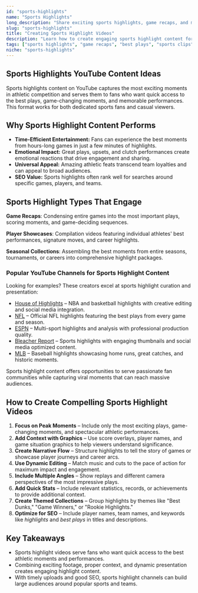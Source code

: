 ```yaml
---
id: "sports-highlights"
name: "Sports Highlights"
long_description: "Share exciting sports highlights, game recaps, and memorable sporting moments that capture the best plays and most thrilling moments in athletic competition."
slug: "sports-highlights"
title: "Creating Sports Highlight Videos"
description: "Learn how to create engaging sports highlight content for YouTube—covering game recaps, amazing plays, and memorable sporting moments."
tags: ["sports highlights", "game recaps", "best plays", "sports clips", "athletic moments", "sports compilation", "game analysis"]
niche: "sports-highlights"
---
```


## Sports Highlights YouTube Content Ideas

Sports highlights content on YouTube captures the most exciting moments in athletic competition and serves them to fans who want quick access to the best plays, game-changing moments, and memorable performances. This format works for both dedicated sports fans and casual viewers.

## Why Sports Highlight Content Performs

- **Time-Efficient Entertainment:** Fans can experience the best moments from hours-long games in just a few minutes of highlights.
- **Emotional Impact:** Great plays, upsets, and clutch performances create emotional reactions that drive engagement and sharing.
- **Universal Appeal:** Amazing athletic feats transcend team loyalties and can appeal to broad audiences.
- **SEO Value:** Sports highlights often rank well for searches around specific games, players, and teams.

## Sports Highlight Types That Engage

**Game Recaps**: Condensing entire games into the most important plays, scoring moments, and game-deciding sequences.

**Player Showcases**: Compilation videos featuring individual athletes' best performances, signature moves, and career highlights.

**Seasonal Collections**: Assembling the best moments from entire seasons, tournaments, or careers into comprehensive highlight packages.

### Popular YouTube Channels for Sports Highlight Content

Looking for examples? These creators excel at sports highlight curation and presentation:
- [House of Highlights](https://www.youtube.com/@HouseofHighlights) – NBA and basketball highlights with creative editing and social media integration.
- [NFL](https://www.youtube.com/@NFL) – Official NFL highlights featuring the best plays from every game and season.
- [ESPN](https://www.youtube.com/@ESPN) – Multi-sport highlights and analysis with professional production quality.
- [Bleacher Report](https://www.youtube.com/@BleacherReport) – Sports highlights with engaging thumbnails and social media optimized content.
- [MLB](https://www.youtube.com/@MLB) – Baseball highlights showcasing home runs, great catches, and historic moments.

Sports highlight content offers opportunities to serve passionate fan communities while capturing viral moments that can reach massive audiences.

## How to Create Compelling Sports Highlight Videos

1. **Focus on Peak Moments** – Include only the most exciting plays, game-changing moments, and spectacular athletic performances.
2. **Add Context with Graphics** – Use score overlays, player names, and game situation graphics to help viewers understand significance.
3. **Create Narrative Flow** – Structure highlights to tell the story of games or showcase player journeys and career arcs.
4. **Use Dynamic Editing** – Match music and cuts to the pace of action for maximum impact and engagement.
5. **Include Multiple Angles** – Show replays and different camera perspectives of the most impressive plays.
6. **Add Quick Stats** – Include relevant statistics, records, or achievements to provide additional context.
7. **Create Themed Collections** – Group highlights by themes like "Best Dunks," "Game Winners," or "Rookie Highlights."
8. **Optimize for SEO** – Include player names, team names, and keywords like *highlights* and *best plays* in titles and descriptions.

## Key Takeaways

- Sports highlight videos serve fans who want quick access to the best athletic moments and performances.
- Combining exciting footage, proper context, and dynamic presentation creates engaging highlight content.
- With timely uploads and good SEO, sports highlight channels can build large audiences around popular sports and teams.